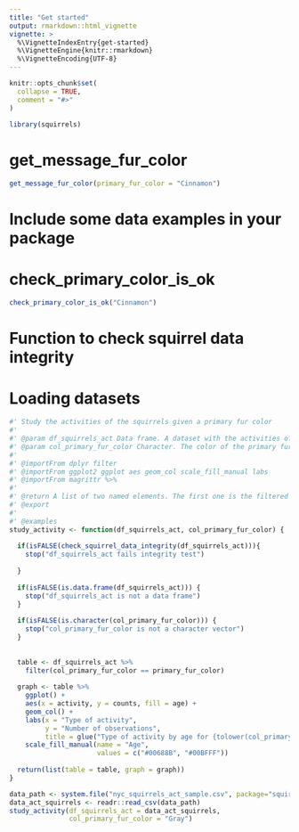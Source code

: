 ```yaml
---
title: "Get started"
output: rmarkdown::html_vignette
vignette: >
  %\VignetteIndexEntry{get-started}
  %\VignetteEngine{knitr::rmarkdown}
  %\VignetteEncoding{UTF-8}
---
```


```r
knitr::opts_chunk$set(
  collapse = TRUE,
  comment = "#>"
)
```

```r
library(squirrels)
```

<!-- WARNING - This vignette is generated by {fusen} from /dev/flat_study_squirrels.Rmd: do not edit by hand -->

# get_message_fur_color

    

  

```r
get_message_fur_color(primary_fur_color = "Cinnamon")
```

  

  
<!-- Run this 'development' chunk -->
<!-- Store every call to library() that you need to explore your functions -->


<!--
 You need to run the 'description' chunk in the '0-dev_history.Rmd' file before continuing your code there.

If it is the first time you use {fusen}, after 'description', you can directly run the last chunk of the present file with inflate() inside.
--> 


# Include some data examples in your package

<!-- 
 Store your dataset in a directory named "inst/" at the root of your project.
 Use it for your tests in this Rmd thanks to `pkgload::load_all()` to make it available
and `system.file()` to read it in your examples.

- There already is a dataset in the "inst/" directory to be used in the examples below
-->


# check_primary_color_is_ok

    

  

```r
check_primary_color_is_ok("Cinnamon")

```

  

# Function to check squirrel data integrity

# Loading datasets

```r
#' Study the activities of the squirrels given a primary fur color
#'
#' @param df_squirrels_act Data frame. A dataset with the activities of the squirrels. This dataset mush have at leat these 4 columns: "age", "primary_fur_color", "activity", "counts".
#' @param col_primary_fur_color Character. The color of the primary fur color of interest. Only the squirrels with this primary fur color will be considered in the analysis.
#' 
#' @importFrom dplyr filter
#' @importFrom ggplot2 ggplot aes geom_col scale_fill_manual labs
#' @importFrom magrittr %>% 
#'
#' @return A list of two named elements. The first one is the filtered table. The second one is the ggplot.
#' @export
#'
#' @examples
study_activity <- function(df_squirrels_act, col_primary_fur_color) {
  
  if(isFALSE(check_squirrel_data_integrity(df_squirrels_act))){
    stop("df_squirrels_act fails integrity test")
    
  }
  
  if(isFALSE(is.data.frame(df_squirrels_act))) {
    stop("df_squirrels_act is not a data frame")
  }
  
  if(isFALSE(is.character(col_primary_fur_color))) {
    stop("col_primary_fur_color is not a character vector")
  }
  
  
  table <- df_squirrels_act %>% 
    filter(col_primary_fur_color == primary_fur_color)
    
  graph <- table %>% 
    ggplot() +
    aes(x = activity, y = counts, fill = age) +
    geom_col() +
    labs(x = "Type of activity",
         y = "Number of observations",
         title = glue("Type of activity by age for {tolower(col_primary_fur_color)} squirrels")) +
    scale_fill_manual(name = "Age",
                      values = c("#00688B", "#00BFFF"))
  
  return(list(table = table, graph = graph))
}
```

```r
data_path <- system.file("nyc_squirrels_act_sample.csv", package="squirrels")
data_act_squirrels <- readr::read_csv(data_path)
study_activity(df_squirrels_act = data_act_squirrels, 
               col_primary_fur_color = "Gray")
```

